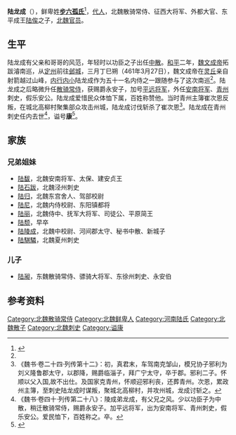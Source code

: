 '''陆龙成'''（{{bd|？||？|catIdx=B步}}），鲜卑姓'''[[步六孤氏|步六孤氏]]'''<ref name=autogenerated1>{{Citation| last=   | first= | author-link= 山西省考古研究所、灵丘县文物局| year=1997年| title=《山西灵丘北魏文成帝〈南巡碑〉》| periodical=《文物》| volume=| issue=12期| pages=70-79| url=http://www.cnki.com.cn/Article/CJFDTOTAL-WENW199712011.htm| doi=| oclc=}}</ref>，[[代人|代人]]，北魏散骑常侍、征西大将军、外都大官、东平成王[[陆俟|陆俟]]之子，[[北魏|北魏]][[官员|官员]]。

==生平==
陆龙成有父亲和哥哥的风范，年轻时以功臣之子出任[[中散|中散]]。[[和平_(北魏)|和平]]二年，[[魏文成帝|魏文成帝]]拓跋濬南巡，从[[定州|定州]]前往[[邺城|邺城]]，三月丁巳朔（461年3月27日），魏文成帝在[[灵丘|灵丘]]亲自射箭越过山峰，[[内行内小|内行内小]]陆龙成作为五十一名内侍之一跟随参与了这次南巡<ref name=autogenerated1 />。陆龙成之后略微升任[[散骑常侍|散骑常侍]]，获赐爵永安子，加号[[平远将军|平远将军]]，外任[[安南将军|安南将军]]、[[青州_(古代)|青州]]刺史，假乐安公。陆龙成爱惜民众体恤下属，百姓称赞他。当时青州主簿崔次恩反叛，在城北高柳村聚集部众攻击州城，陆龙成讨伐斩杀了崔次恩<ref>《魏书·卷二十四·列传第十二》：初，真君末，车驾南克邹山，模兄协子邪利为刘义隆鲁郡太守，以郡降，赐爵临淄子，拜广宁太守，卒于郡。邪利二子。怀顺以父入国,故不出仕。及国家克青州，怀顺迎邪利丧，还葬青州。次恩，累政州主簿，至刺史陆龙成时谋叛，聚城北高柳村，并攻州城，龙成讨斩之。</ref>。陆龙成在青州刺史任内去世<ref>《魏书·卷四十·列传第二十八》：陵成弟龙成，有父兄之风。少以功臣子为中散，稍迁散骑常侍，赐爵永安子。加平远将军，出为安南将军、青州刺史，假乐安公。爱民恤下，百姓称之。卒。</ref>，谥号'''康'''<ref name=autogenerated2>{{Cite book | author = 叶炜，刘秀峰 | title = 《墨香阁藏北朝墓志》 | location =上海市 | publisher = 上海古籍出版社 | date=  2016年| pages=62 |ISBN =978-7-5325-7881-8| accessdate = 2017-06-04 | url = | language= zh-hant| quote = }}</ref>。

==家族==
===兄弟姐妹===
*[[陆馛|陆馛]]，北魏安南将军、太保、建安贞王
*[[陆石跋|陆石跋]]，北魏泾州刺史
*[[陆归|陆归]]，北魏东宫舍人、驾部校尉
*[[陆尼|陆尼]]，北魏内侍校尉、东阳镇都将
*[[陆丽|陆丽]]，北魏侍中、抚军大将军、司徒公、平原简王
*[[陆颓|陆颓]]，早卒
*[[陆陵成|陆陵成]]，北魏中校尉、河间郡太守、秘书中散、新城子
*[[陆騏驎|陆騏驎]]，北魏夏州刺史

===儿子===
*[[陆昶_(北朝)|陆昶]]，东魏散骑常侍、骠骑大将军、东徐州刺史、永安伯

==参考资料==
{{reflist}}

[[Category:北魏散骑常侍|Category:北魏散骑常侍]]
[[Category:北魏鲜卑人|Category:北魏鲜卑人]]
[[Category:河南陆氏|Category:河南陆氏]]
[[Category:北魏散子|Category:北魏散子]]
[[Category:北魏刺史|Category:北魏刺史]]
[[Category:谥康|Category:谥康]]
